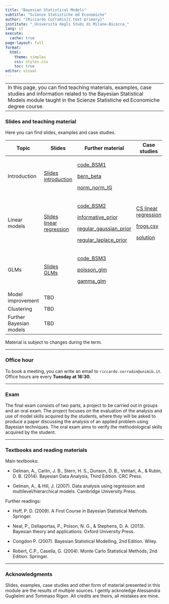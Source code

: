 ```yaml
---
title: "Bayesian Statistical Models"
subtitle: "Scienze Statistiche ed Economiche"
author: "[Riccardo Corradin]{.text-primary}"
institute: "_Università degli Studi di Milano-Bicocca_"
lang: it
execute:
  cache: true
page-layout: full
format:
  html:
    theme: simplex
    css: styles.css
    toc: true
editor: visual
---
```


+--------------------------------------------------------------------------------------------------------------------------------------------------------------------------------------------------------+
| In this page, you can find teaching materials, examples, case studies and information related to the Bayesian Statistical Models module taught in the Scienze Statistiche ed Economiche degree course. |
+--------------------------------------------------------------------------------------------------------------------------------------------------------------------------------------------------------+

### Slides and teaching material

Here you can find slides, examples and case studies.

+-------------------------+---------------------------------------------------+------------------------------------------------------------+----------------------------------------------+
| Topic                   | Slides                                            | Further material                                           | Case studies                                 |
+=========================+===================================================+============================================================+==============================================+
| Introduction            | [Slides introduction](slides/intro.pdf)           | [code_BSM1](code/code_BSM1.R)                              |                                              |
|                         |                                                   |                                                            |                                              |
|                         |                                                   | [bern_beta](code/bernoulli_beta.stan)                      |                                              |
|                         |                                                   |                                                            |                                              |
|                         |                                                   | [norm_norm_IG](code/normal_normal_gamma.stan)              |                                              |
+-------------------------+---------------------------------------------------+------------------------------------------------------------+----------------------------------------------+
| Linear models           | [Slides linear regression](slides/linear_reg.pdf) | [code_BSM2](code/code_BSM2.R)                              | [CS linear regression](cs_files/CSfrogs.pdf) |
|                         |                                                   |                                                            |                                              |
|                         |                                                   | [informative_prior](code/informative_prior.stan)           | [frogs.csv](cs_files/frogs.csv)              |
|                         |                                                   |                                                            |                                              |
|                         |                                                   | [regular_gaussian_prior](code/regular_gaussian_prior.stan) | [solution](code/CS_frogs.R)                  |
|                         |                                                   |                                                            |                                              |
|                         |                                                   | [regular_laplace_prior](code/regular_laplace_prior.stan)   |                                              |
+-------------------------+---------------------------------------------------+------------------------------------------------------------+----------------------------------------------+
| GLMs                    | [Slides GLMs](slides/GLM.pdf)                     | [code_BSM3](code/code_BSM3.R)                              |                                              |
|                         |                                                   |                                                            |                                              |
|                         |                                                   | [poisson_glm](code/poisson_glm.stan)                       |                                              |
|                         |                                                   |                                                            |                                              |
|                         |                                                   | [gamma_glm](code/gamma_glm.stan)                           |                                              |
+-------------------------+---------------------------------------------------+------------------------------------------------------------+----------------------------------------------+
| Model improvement       | TBD                                               |                                                            |                                              |
+-------------------------+---------------------------------------------------+------------------------------------------------------------+----------------------------------------------+
| Clustering              | TBD                                               |                                                            |                                              |
+-------------------------+---------------------------------------------------+------------------------------------------------------------+----------------------------------------------+
| Further Bayesian models | TBD                                               |                                                            |                                              |
+-------------------------+---------------------------------------------------+------------------------------------------------------------+----------------------------------------------+

Material is subject to changes during the term.

------------------------------------------------------------------------

### Office hour

To book a meeting, you can write an email to `riccardo.corradin@unimib.it`. Office hours are every **Tuesday at 16:30**.

------------------------------------------------------------------------

### Exam

The final exam consists of two parts, a project to be carried out in groups and an oral exam. The project focuses on the evaluation of the analysis and use of model skills acquired by the students, where they will be asked to produce a paper discussing the analysis of an applied problem using Bayesian techniques. The oral exam aims to verify the methodological skills acquired by the student.

------------------------------------------------------------------------

### Textbooks and reading materials

Main textbooks:

-   Gelman, A., Carlin, J. B., Stern, H. S., Dunson, D. B., Vehtari, A., & Rubin, D. B. (2014). Bayesian Data Analysis, Third Edition. CRC Press.

-   Gelman, A., & Hill, J. (2007). Data analysis using regression and multilevel/hierarchical models. Cambridge University Press.

Further readings:

-   Hoff, P. D. (2009). A First Course in Bayesian Statistical Methods. Springer.

-   Neal, P., Dellaportas, P., Polson, N. G., & Stephens, D. A. (2013). Bayesian theory and applications. Oxford University Press.

-   Congdon P. (2007). Bayesian Statistical Modelling, 2nd Edition. Wiley.

-   Robert, C.P., Casella, G. (2004). Monte Carlo Statistical Methods, 2nd Edition. Springer.

------------------------------------------------------------------------

### Acknowledgments

Slides, examples, case studies and other form of material presented in this module are the results of multiple sources. I gently acknoledge Alessandra Guglielmi and Tommaso Rigon. All credits are theirs, all mistakes are mine.
